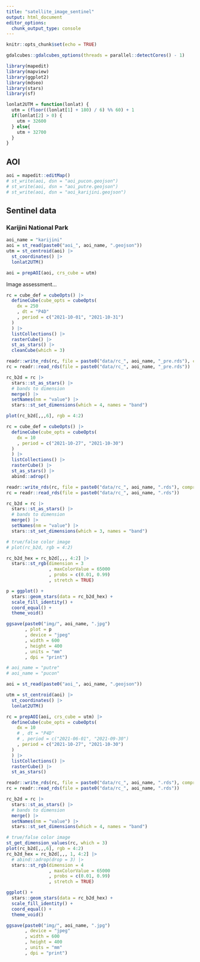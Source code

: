 ```yaml
---
title: "satellite_image_sentinel"
output: html_document
editor_options: 
  chunk_output_type: console
---
```


```r
knitr::opts_chunk$set(echo = TRUE)

gdalcubes::gdalcubes_options(threads = parallel::detectCores() - 1)

library(mapedit)
library(mapview)
library(ggplot2)
library(mdseo)
library(stars)
library(sf)

lonlat2UTM = function(lonlat) {
  utm = (floor((lonlat[1] + 180) / 6) %% 60) + 1
  if(lonlat[2] > 0) {
    utm + 32600
  } else{
    utm + 32700
  }
}
```


## AOI

```r
aoi = mapedit::editMap()
# st_write(aoi, dsn = "aoi_pucon.geojson")
# st_write(aoi, dsn = "aoi_putre.geojson")
# st_write(aoi, dsn = "aoi_karijini.geojson")
```


## Sentinel data

### Karijini National Park

```r
aoi_name = "karijini"
aoi = st_read(paste0("aoi_", aoi_name, ".geojson"))
utm = st_centroid(aoi) |> 
  st_coordinates() |> 
  lonlat2UTM()

aoi = prepAOI(aoi, crs_cube = utm)
```

Image assessment...

```r
rc = cube_def = cubeOpts() |> 
  defineCube(cube_opts = cubeOpts(
    dx = 250
    , dt = "P4D"
    , period = c("2021-10-01", "2021-10-31")
  )
  ) |> 
  listCollections() |> 
  rasterCube() |> 
  st_as_stars() |> 
  cleanCube(which = 3)

readr::write_rds(rc, file = paste0("data/rc_", aoi_name, "_pre.rds"), compress = "gz")
rc = readr::read_rds(file = paste0("data/rc_", aoi_name, "_pre.rds"))

rc_b2d = rc |> 
  stars::st_as_stars() |> 
  # bands to dimension
  merge() |> 
  setNames(nm = "value") |> 
  stars::st_set_dimensions(which = 4, names = "band")

plot(rc_b2d[,,,6], rgb = 4:2)
```


```r
rc = cube_def = cubeOpts() |> 
  defineCube(cube_opts = cubeOpts(
    dx = 10
    , period = c("2021-10-27", "2021-10-30")
  )
  ) |> 
  listCollections() |> 
  rasterCube() |> 
  st_as_stars() |> 
  abind::adrop()

readr::write_rds(rc, file = paste0("data/rc_", aoi_name, ".rds"), compress = "gz")
rc = readr::read_rds(file = paste0("data/rc_", aoi_name, ".rds"))

rc_b2d = rc |> 
  stars::st_as_stars() |> 
  # bands to dimension
  merge() |> 
  setNames(nm = "value") |> 
  stars::st_set_dimensions(which = 3, names = "band")

# true/false color image
# plot(rc_b2d, rgb = 4:2)

rc_b2d_hex = rc_b2d[,,, 4:2] |> 
  stars::st_rgb(dimension = 3
                , maxColorValue = 65000
                , probs = c(0.01, 0.99)
                , stretch = TRUE) 

p = ggplot() +
  stars::geom_stars(data = rc_b2d_hex) + 
  scale_fill_identity() + 
  coord_equal() + 
  theme_void()

ggsave(paste0("img/", aoi_name, ".jpg")
       , plot = p
       , device = "jpeg"
       , width = 600
       , height = 400
       , units = "mm"
       , dpi = "print")
```


```r
# aoi_name = "putre"
# aoi_name = "pucon"

aoi = st_read(paste0("aoi_", aoi_name, ".geojson"))

utm = st_centroid(aoi) |> 
  st_coordinates() |> 
  lonlat2UTM()

rc = prepAOI(aoi, crs_cube = utm) |> 
  defineCube(cube_opts = cubeOpts(
    dx = 10
    # , dt = "P4D"
    # , period = c("2021-06-01", "2021-09-30")
    , period = c("2021-10-27", "2021-10-30")
  )
  ) |> 
  listCollections() |> 
  rasterCube() |> 
  st_as_stars() 

readr::write_rds(rc, file = paste0("data/rc_", aoi_name, ".rds"), compress = "gz")
rc = readr::read_rds(file = paste0("data/rc_", aoi_name, ".rds"))

rc_b2d = rc |> 
  stars::st_as_stars() |> 
  # bands to dimension
  merge() |> 
  setNames(nm = "value") |> 
  stars::st_set_dimensions(which = 4, names = "band")

# true/false color image
st_get_dimension_values(rc, which = 3)
plot(rc_b2d[,,,6], rgb = 4:2)
rc_b2d_hex = rc_b2d[,,, 1, 4:2] |> 
  # abind::adrop(drop = 3) |> 
  stars::st_rgb(dimension = 4
                , maxColorValue = 65000
                , probs = c(0.01, 0.99)
                , stretch = TRUE) 

ggplot() +
  stars::geom_stars(data = rc_b2d_hex) + 
  scale_fill_identity() + 
  coord_equal() + 
  theme_void()

ggsave(paste0("img/", aoi_name, ".jpg")
       , device = "jpeg"
       , width = 600
       , height = 400
       , units = "mm"
       , dpi = "print")
```

